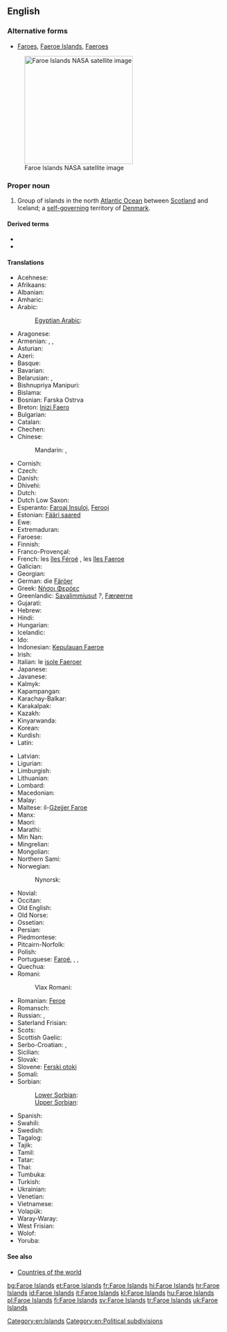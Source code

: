 ==English==

===Alternative forms===
* [[Faroes]], [[Faeroe Islands]], [[Faeroes]]

{{wikipedia}}
[[File:Faroes030417-nasa(2).jpg|thumb|250px|upright|Faroe Islands NASA satellite image]]

===Proper noun===
{{en-proper noun}}

# Group of islands in the north [[Atlantic Ocean]] between [[Scotland]] and Iceland; a [[self-governing]] territory of [[Denmark]].

====Derived terms====
* {{l|en|Faroese}}
* {{l|en|Faroish}}

====Translations====
{{trans-top|group of islands between Scotland and Iceland}}
* Acehnese: {{tø|ace|Pulo-pulo Faroe}}
* Afrikaans: {{t-|af|Faroëreilande}}
* Albanian: {{t-|sq|Ishujt Faroe}}
* Amharic: {{t-|am|ፋሮ ደሴቶች|sc=Ethi}}
* Arabic: {{t-|ar|جزر فارو|f|p|tr=júzur faaruu}}
*: [[Egyptian Arabic]]: {{tø|arz|جزر فارو|sc=Arab}}
* Aragonese: {{t-|an|Islas Feroe|f|p}}
* Armenian: {{t-|hy|Ֆարերներ|tr=Fareryan kłziner|p}}, {{qualifier|the islands}} {{t-|hy|Ֆարերյան կղզիներ|tr=Fareryan kłziner|p}}, {{qualifier|the country}} {{t-|hy|Ֆարերյան կղզիներ|alt=Ֆարերյան Կղզիներ|tr=Fareryan Kłziner|p}}
* Asturian: {{t-|ast|Islles Feroe|f|p}}
* Azeri: {{t-|az|Farer adaları}}
* Basque: {{t-|eu|Faroeak}}
* Bavarian: {{tø|bar|Färöer|p}}
* Belarusian: {{t-|be|Фарэрскія астравы|m|p|tr=Farérskija astravý|sc=Cyrl}}, {{t-|be|Фарэрскія выспы|f|p|tr=Farérskija výspy|sc=Cyrl}}
* Bishnupriya Manipuri: {{tø|bpy|ফারো দ্বীপমালা}}
* Bislama: {{t-|bi|Faroe aelan}}
* Bosnian: Farska Ostrva {{n|p}}
* Breton: [[Inizi Faero]]
* Bulgarian: {{t-|bg|Ферьорски острови|m|p|sc=Cyrl}}
* Catalan: {{t-|ca|illes Fèroe|f|p}}
* Chechen: {{tø|ce|Фарерийн гІайренаш}}
* Chinese:
*: Mandarin: {{t|cmn|法羅群島|sc=Hani}}, {{t|cmn|法罗群岛|tr=Fǎluō qúndǎo|sc=Hani}}
* Cornish: {{t-|kw|Ynysow Faroe}}
* Czech: {{t+|cs|Faerské ostrovy|m|p}}
* Danish: {{t+|da|Færøerne}}
* Dhivehi: {{t-|dv|ފަރޮއޭ ޖަޒީރާ|sc=Thaa}}
* Dutch: {{t+|nl|Faeröer}}
* Dutch Low Saxon: {{tø|nds-nl|Faeröer}}
* Esperanto: [[Faroaj Insuloj]], [[Ferooj]]
* Estonian: [[Fääri saared]]
* Ewe: {{tø|ee|Faroe Islands}}
* Extremaduran: {{tø|ext|Islas Feroes}}
* Faroese: {{t+|fo|Føroyar|f|p|xs=Faroese}}
* Finnish: {{t+|fi|Färsaaret}}
* Franco-Provençal: {{tø|frp|Iles Fèroè}}
* French: les [[îles Féroé]] {{f|p}}, les [[îles Faeroe]] {{f|p}}
* Galician: {{t-|gl|Illas Feroe|f|p}}
* Georgian: {{t-|ka|ფარერის კუნძულები|sc=Geor}}
* German: die [[Färöer]]
* Greek: [[Νήσοι Φερόες]] {{n|p}}
* Greenlandic: [[Savalimmiusut]] ''?'', [[Færøerne]]
* Gujarati: {{t-|gu|ફરો દ્વિપ|sc=Gujr}}
* Hebrew: {{t-|he|איי פארו|p|tr=iyey faro}}
* Hindi: {{t+|hi|फ़रो द्वीपसमूह|sc=Deva}}
* Hungarian: {{t+|hu|Feröer-szigetek|p}}
* Icelandic: {{t+|is|Færeyjar|f|p}}
* Ido: {{t-|io|Faero}}
* Indonesian: [[Kepulauan Faeroe]]
* Irish: {{t-|ga|Oileáin Fharó}}
* Italian: le [[isole Faeroer]] {{f|p}}
* Japanese: {{t+|ja|フェロー諸島|tr=Ferō-shotō}}
* Javanese: {{t-|jv|Kapuloan Faroe}}
* Kalmyk: {{tø|xal|Форойсин Арлс}}
* Kapampangan: {{tø|pam|Pulung Faroe}}
* Karachay-Balkar: {{tø|krc|Фарер айрымканла|sc=Cyrl}}
* Karakalpak: {{tø|kaa|Farer atawları}}
* Kazakh: {{t|kk|Фарер аралдары|sc=Cyrl}}
* Kinyarwanda: {{t-|rw|Ibirwa bya Farowe}}
* Korean: {{t-|ko|파로에 군도|tr=Paro-e gundo}}
* Kurdish: {{t|ku|Giravên Feroe|sc=ku-Arab}}
* Latin: {{t-|la|Insulae Faeroae}}
{{trans-mid}}
* Latvian: {{t-|lv|Fēru Salas|xs=Latvian}}
* Ligurian: {{tø|lij|Isoe Farœ}}
* Limburgish: {{t+|li|Faeröer}}
* Lithuanian: {{t+|lt|Farerai}}
* Lombard: {{tø|lmo|Faroe}}
* Macedonian: {{t-|mk|Фарски Острови|m|p|tr=Fárski Óstrovi}}
* Malay: {{t-|ms|Kepulauan Faroe}}
* Maltese: il-[[Gżejjer Faroe]]
* Manx: {{t-|gv|Ellanyn ny Geyrragh}}
* Maori: {{t-|mi|Moutere Faroe}}
* Marathi: {{t-|mr|फेरो द्वीपसमूह|sc=Deva}}
* Min Nan: {{t-|nan|Mî-iûⁿ Kûn-tó}}
* Mingrelian: {{tø|xmf|ფარერიშ კოკეფი}}
* Mongolian: {{t-|mn|Фарерын арлууд|sc=Cyrl}}
* Northern Sami: {{tø|se|Fearsullot}}
* Norwegian: {{t-|no|Færøyene}}
*: Nynorsk: {{t+|nn|Færøyane|f|p}}
* Novial: {{tø|nov|Faro Isles}}
* Occitan: {{t-|oc|Illas Feròe|f|p}}
* Old English: {{t-|ang|Faroisca Iega|alt=Faroisca Īega}}
* Old Norse: {{tø|non|Færeyjar|f|p}}
* Ossetian: {{tø|os|Фареры сакъадæхтæ|sc=Cyrl}}
* Persian: {{t-|fa|فارو|sc=fa-Arab}}
* Piedmontese: {{tø|pms|Faròe|f|p}}
* Pitcairn-Norfolk: {{tø|pih|Faaro Ailen}}
* Polish: {{t+|pl|Wyspy Owcze|f|p}}
* Portuguese: [[Faroé]], {{t-|pt|Ilhas Feroé|f|p}}, {{t+|pt|Ilhas Faroé|f|p}}, {{t+|pt|Ilhas Feroe|f|p}}
* Quechua: {{t-|qu|Pharuy}}
* Romani:
*: Vlax Romani: {{tø|rmy|Dvipa Faroe}}
* Romanian: [[Feroe]]
* Romansch: {{t-|rm|Inslas Feroe|f|p}}
* Russian: {{t-|ru|Фарерские острова|m|p|tr=Farɛ́rskije ostrová}}, {{t-|ru|Фареры|p|tr=Farɛ́ry|sc=Cyrl}}
* Saterland Frisian: {{tø|stq|Färöer}}
* Scots: {{tø|sco|Faroe Islands}}
* Scottish Gaelic: {{t-|gd|Eileanan Fàro|m|p|alt=na h-Eileanan Fàro|xs=Scottish Gaelic}}
* Serbo-Croatian: {{t|sh|Фарска Острва|m|p|sc=Cyrl}}, {{t-|sh|Farski otoci|m|p}}
* Sicilian: {{t-|scn|Ìsuli Fær Øer}}
* Slovak: {{t-|sk|Faerské ostrovy|m|p}}
* Slovene: [[Ferski otoki]] {{m|p}}
* Somali: {{t-|so|Jasiiradaha Feroe}}
* Sorbian:
*: [[Lower Sorbian]]: {{tø|dsb|Färöje}}
*: [[Upper Sorbian]]: {{t-|hsb|Färöje}}
* Spanish: {{t+|es|Islas Feroe|f|p}}
* Swahili: {{t-|sw|Visiwa vya Faroe}}
* Swedish: {{t+|sv|Färöarna}}
* Tagalog: {{t-|tl|Kapuluang Peroe}}
* Tajik: {{t-|tg|Ҷазираҳои Фаро|sc=Cyrl}}
* Tamil: {{t-|ta|பரோயே தீவுகள்|sc=Taml}}
* Tatar: {{t-|tt|Фарер утраулары|sc=Cyrl}}
* Thai: {{t-|th|หมู่เกาะแฟโร|sc=Thai}}
* Tumbuka: {{tø|tum|Vilumba vya Faroe}}
* Turkish: {{t+|tr|Faroe Adaları}}
* Ukrainian: {{t-|uk|Фарерські острови|m|p|tr=Farérs'ki ostrový|sc=Cyrl}}
* Venetian: {{tø|vec|Ixołe Fær Øer|f|p}}
* Vietnamese: {{t-|vi|Quần đảo Faroe}}
* Volapük: {{t+|vo|Färövuäns}}
* Waray-Waray: {{tø|war|Kapuropud-an Feroe}}
* West Frisian: {{t-|fy|Faeröer}}
* Wolof: {{t-|wo|Duni Faarow}}
* Yoruba: {{t-|yo|Àwọn Erékùṣù Fàróè}}
{{trans-bottom}}

====See also====
* [[Appendix:Countries of the world|Countries of the world]]

[[Category:en:Islands]]
[[Category:en:Political subdivisions]]

[[bg:Faroe Islands]]
[[et:Faroe Islands]]
[[fr:Faroe Islands]]
[[hi:Faroe Islands]]
[[hr:Faroe Islands]]
[[id:Faroe Islands]]
[[it:Faroe Islands]]
[[kl:Faroe Islands]]
[[hu:Faroe Islands]]
[[pl:Faroe Islands]]
[[fi:Faroe Islands]]
[[sv:Faroe Islands]]
[[tr:Faroe Islands]]
[[uk:Faroe Islands]]